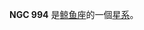 {{NGCInfoBox|NGCID=NGC 994|發現者=路易斯·斯威夫特|發現日期=1885年10月17日|其他編號=NGC 993, UGC 2095,MCG 0-7-52|曆元=J2000.0|赤經=36分46秒
|赤緯=2°3'1"|星座=鲸鱼座|星體=星系|星等=13.7|表面亮度=13.4|藍等=14.7}}

'''NGC 994''' 是[[鲸鱼座|鲸鱼座]]的一個[[星系|星系]]。

{{NGCReference|994}}
{{Catalogs|NGC=994}}




{{Galaxy-stub}}